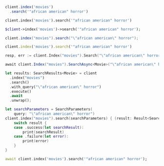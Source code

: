<CodeGroup>

```javascript JS
client.index('movies')
  .search('"african american" horror')
```

```python Python
client.index('movies').search('"african american" horror')
```

```php PHP
$client->index('movies')->search('"african american" horror');
```

```java Java
client.index("movies").search("\"african american\" horror");
```

```ruby Ruby
client.index('movies').search('"african american" horror')
```

```go Go
resp, err := client.Index("movies").Search("\"african american\" horror", &meilisearch.SearchRequest{})
```

```csharp C#
await client.Index("movies").SearchAsync<Movie>("\"african american\" horror");
```

```rust Rust
let results: SearchResults<Movie> = client
  .index("movies")
  .search()
  .with_query("\"african american\" horror")
  .execute()
  .await
  .unwrap();
```

```swift Swift
let searchParameters = SearchParameters(
    query: "\"african american\" horror")
client.index("movies").search(searchParameters) { (result: Result<Searchable<Movie>, Swift.Error>) in
    switch result {
    case .success(let searchResult):
        print(searchResult)
    case .failure(let error):
        print(error)
    }
}
```

```dart Dart
await client.index('movies').search('"african american" horror');
```
</CodeGroup>